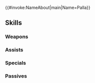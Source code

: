 {{#invoke:NameAbout|main|Name=Palla}}{{HeroPage Tabs}}
{{Hero Infobox
|Name=Palla
|Title=Eldest Whitewing
|GrowthModifier=None
|WeaponType=Red Sword
|Origin=Fire Emblem: Mystery of the Emblem
|Gender=Female
|MoveType=Flying
|actorEN=—
|resplendentActorEN=Alexis Tipton
|actorJP=種田梨沙
|artist=cuboon
|resplendentArtist=さいね
|releaseDate=February 2, 2017
|poolDate=February 2, 2017
|randomStartTime=2017-02-02T07:00:00Z
|poolRarities=3,4
|TagID=パオラ
|InternalID=29
|cv1=1
|cv2=400400
|description=Eldest of three sisters who are pegasus knights for Macedon. Appears in Fire Emblem: Mystery of the Emblem.
|Properties=resplendent,ljosalfheimr
|resplendentStartTime=2023-03-25T07:00:00Z
|resplendentEndTime=2023-04-10T06:59:59Z
}}
{{Stats Page
|Lv1HP=18|Lv1ATK=7|Lv1SPD=9|Lv1DEF=6|Lv1RES=7
|GRHP=55|GRATK=55|GRSPD=50|GRDEF=50|GRRES=45
}}

==Skills==
===Weapons===
{{Weapons Table
|weapon1=Iron Sword
|weapon1Default=1
|weapon1Unlock=1
|weapon2=Steel Sword
|weapon2Default=3
|weapon2Unlock=2
|weapon3=Ruby Sword
|weapon3Default=4
|weapon3Unlock=3
|weapon4=Ruby Sword+
|weapon4Default=5
|weapon4Unlock=5
|weapon5=Whitewing Blade
|weapon5Unlock=5
}}

===Assists===
{{Assists Table
}}

===Specials===
{{Specials Table
|special1=New Moon
|special1Default=4
|special1Unlock=3
|special2=Moonbow
|special2Default=
|special2Unlock=4
}}
===Passives===
{{Passives Table
|passiveB1=Wings of Mercy 1
|passiveB2=Wings of Mercy 2
|passiveB3=Wings of Mercy 3
|passiveB1Unlock=3
|passiveB2Unlock=4
|passiveB3Unlock=5
|passiveC1=Spur Spd 1
|passiveC2=Spur Spd 2
|passiveC3=Goad Fliers
|passiveC1Unlock=1
|passiveC2Unlock=2
|passiveC3Unlock=4
}}

{{Heroes Navbox}}